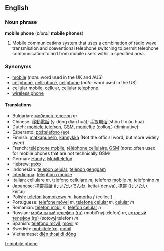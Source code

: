 ==English==

===Noun phrase===
'''mobile phone'''  (''plural:'' '''mobile phones''')
#Mobile communications system that uses a combination of radio wave transmission and conventional telephone switching to permit telephone communication to and from mobile users within a specified area.

===Synonyms===
*[[mobile]] (''note'': word used in the UK and AUS)
*[[cellphone]], [[cell-phone]], [[cellphone]] (''note'': word used in the US)
*[[cellular mobile]], [[cellular]], [[cellular telephone]]
*[[wireless phone]]

====Translations====
*Bulgarian: [[мобилен телефон]] ''m''
*Chinese: [[移動電話]] (yí dòng diàn huà); [[手提电话]] (shŏu tí diàn huà)
*Dutch: [[mobiele telefoon]], [[GSM]], [[mobieltje]] (colloq.) (diminutive)
*Esperanto: [[posxtelefono|poŝtelefono]] [[:eo:posxtelefono|(eo)]]
*Finnish: [[matkapuhelin]], [[kännykkä]] (Not the official word, but more widely used) 
*French: [[téléphone mobile]], [[téléphone cellulaire]], [[GSM]] (''note'': often used for mobile phones that are not technically GSM)
*German: [[Handy]], [[Mobiltelefon]]
*Hebrew: [[פלפון]]
*Indonesian: [[telepon selular]], [[telepon genggam]]
*[[Interlingua]]: [[telephono mobile]]
*[[Italian]]: [[cellulare]] ''m'', [[telefono cellulare]] ''m'', [[telefono mobile]] ''m'', [[telefonino]] ''m''
*Japanese: [[携帯電話]] ([[けいたいでんわ]], keitai-denwa), [[携帯]] ([[けいたい]], keitai)
*Polish: [[telefon komórkowy]] ''m'', [[komórka]] ''f'' (colloq.)
*Portuguese: [[telefone móvel]] ''m'', [[telefone celular]] ''m'', [[celular]] ''m''
*Romanian: [[telefon mobil]] ''n'', [[telefon celular]] ''n'' 
*Russian: [[мобильный телефон]] [[:ru:мобильный телефон|(ru)]] (mobil'nyj telefon) ''m'', [[сотовый телефон]] [[:ru:сотовый телефон|(ru)]] (sotovyj telefon) ''m''
*Spanish: [[teléfono móvil]], [[móvil]] ''m''
*Swedish: [[mobiltelefon]], [[mobil]]
*Vietnamese: [[điện thoại di động]]
[[fr:mobile phone]]